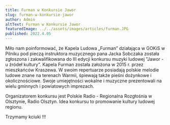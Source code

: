 ```yaml
---
title: Furman w Konkursie Jawor
slug: furman-w-konkursie-jawor
author: Admin
altText: Furman w Konkursie Jawor
featuredImage: ../../assets/images/articles/furman.JPG
published: 2022.4.05
---
```


<p>
  Miło nam poinformować, że Kapela Ludowa „Furman” działająca w GOKiS w Pilniku
  pod pieczą instruktora muzycznego pana Jacka Sobczaka została zgłoszona i
  zakwalifikowana do III edycji konkursu muzyki ludowej "Jawor - u źródeł
  kultury". Kapela Furman została założona w 2015 r. przez mieszkańców Kraszewa.
  W swoim repertuarze posiadają polskie melodie ludowe znane na terenach Warmii,
  śpiewają także pieśni dożynkowe i okolicznościowe. Swoje umiejętności wokalne
  i muzyczne prezentowali na wielu gminnych i powiatowych imprezach.
</p>
<p>
  Organizatorem konkursu jest Polskie Radio - Regionalna Rozgłośnia w Olsztynie,
  Radio Olsztyn. Idea konkursu to promowanie kultury ludowej regionu.
</p>
<p>Trzymamy kciuki !!! </p>
